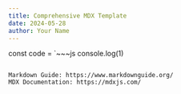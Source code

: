 ```yaml
---
title: Comprehensive MDX Template
date: 2024-05-28
author: Your Name
---
```


const code = `~~~js
console.log(1)
~~~`

Markdown Guide: https://www.markdownguide.org/
MDX Documentation: https://mdxjs.com/
